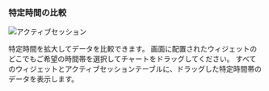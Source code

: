 ### 特定時間の比較

![アクティブセッション](/img/db-count-trend-extend-time.png)

特定時間を拡大してデータを比較できます。 画面に配置されたウィジェットのどこでもご希望の時間帯を選択してチャートをドラッグしてください。 すべてのウィジェットとアクティブセッションテーブルに、ドラッグした特定時間帯のデータを表示します。
